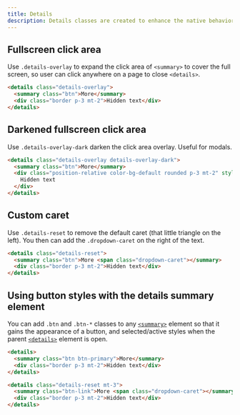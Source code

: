 ```yaml
---
title: Details
description: Details classes are created to enhance the native behaviors of <details>.
---
```


## Fullscreen click area

Use `.details-overlay` to expand the click area of `<summary>` to cover the full screen, so user can click anywhere on a page to close `<details>`.

```html live
<details class="details-overlay">
  <summary class="btn">More</summary>
  <div class="border p-3 mt-2">Hidden text</div>
</details>
```

## Darkened fullscreen click area

Use `.details-overlay-dark` darken the click area overlay. Useful for modals.

```html live
<details class="details-overlay details-overlay-dark">
  <summary class="btn">More</summary>
  <div class="position-relative color-bg-default rounded p-3 mt-2" style="z-index: 112;">
    Hidden text
  </div>
</details>
```

## Custom caret

Use `.details-reset` to remove the default caret (that little triangle on the left). You then can add the `.dropdown-caret` on the right of the text.

```html live
<details class="details-reset">
  <summary class="btn">More <span class="dropdown-caret"></summary>
  <div class="border p-3 mt-2">Hidden text</div>
</details>
```

## Using button styles with the details summary element

You can add `.btn` and `.btn-*` classes to any
[`<summary>`](https://developer.mozilla.org/en-US/docs/Web/HTML/Element/summary)
element so that it gains the appearance of a button, and
selected/active styles when the parent
[`<details>`](https://developer.mozilla.org/en-US/docs/Web/HTML/Element/details)
element is open.

```html live
<details>
  <summary class="btn btn-primary">More</summary>
  <div class="border p-3 mt-2">Hidden text</div>
</details>

<details class="details-reset mt-3">
  <summary class="btn-link">More <span class="dropdown-caret"></summary>
  <div class="border p-3 mt-2">Hidden text</div>
</details>
```
